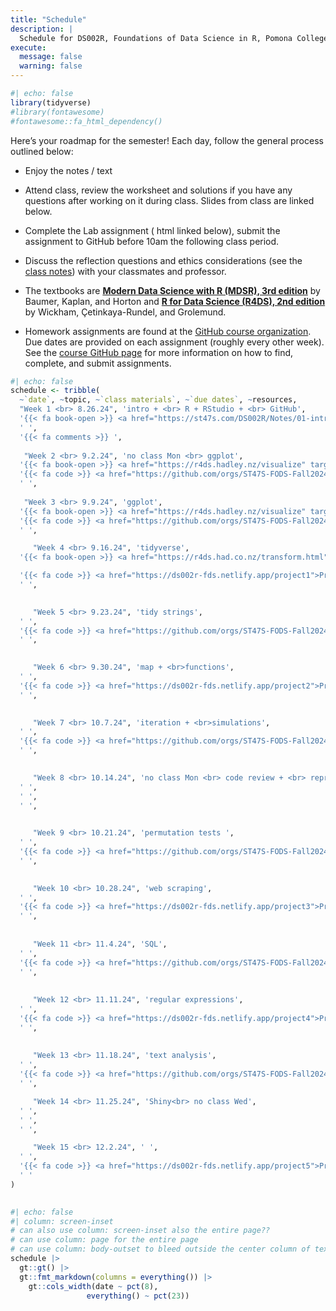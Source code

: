 ```yaml
---
title: "Schedule"
description: |
  Schedule for DS002R, Foundations of Data Science in R, Pomona College, Fall 2024
execute: 
  message: false
  warning: false
---
```


```r
#| echo: false
library(tidyverse)
#library(fontawesome)
#fontawesome::fa_html_dependency()
```

Here's your roadmap for the semester! Each day, follow the general process outlined below:

-   Enjoy the notes / text <i class="fas fa-book-open"></i>

-   Attend class, review the <i class="fas fa-pencil-alt"></i> worksheet and solutions if you have any questions after working on it during class.  <i class="fas fa-desktop"></i> Slides from class are linked below. 

-   Complete the Lab assignment (<i class="fa-solid fa-code"></i> html linked below), <i class="fa-solid fa-paper-plane"></i> submit the assignment to GitHub before 10am the following class period.

-   Discuss the reflection questions <i class="fas fa-lightbulb"></i> and ethics considerations <i class="fas fa-balance-scale"></i> (see the <i class="fas fa-book-open"></i> <a href = "https://st47s.com/SDS261/Notes/" target = "_blank">class notes</a>) with your classmates and professor.

-   The textbooks are <b> <a href = "https://mdsr-book.github.io/mdsr3e/" target = "_blank">Modern Data Science with R (MDSR), 3rd edition</a></b> by Baumer, Kaplan, and Horton and <b> <a href = "https://r4ds.hadley.nz/" target = "_blank">R for Data Science (R4DS), 2nd edition</a></b> by Wickham, Çetinkaya-Rundel, and Grolemund.

-   Homework assignments are found at the <a href = "https://github.com/orgs/ST47S-FODS-Fall2024/repositories" target = "_blank">GitHub course organization</a>.  Due dates are provided on each assignment (roughly every other week).  See the <a href = "https://ds002r-fds.netlify.app/github">course GitHub page</a> for more information on how to find, complete, and submit assignments.

<!--
In order to use the icons, you need the fontawesome extension, https://github.com/quarto-ext/fontawesome

quarto add quarto-ext/fontawesome
-->


```r
#| echo: false
schedule <- tribble(
  ~`date`, ~topic, ~`class materials`, ~`due dates`, ~resources,
  "Week 1 <br> 8.26.24", 'intro + <br> R + RStudio + <br> GitHub', 
  '{{< fa book-open >}} <a href="https://st47s.com/DS002R/Notes/01-intro.html" target = "_blank">Introduction</a> <br> {{< fa book-open >}} <a href="https://mdsr-book.github.io/mdsr2e/ch-prologue.html" target = "_blank"> MDSR Prologue</a> <br> {{< fa book-open >}} <a href = "https://www.openscapes.org/blog/2022/05/27/github-illustrated-series/" target = "_blank">Why Git? + monsters</a> <br> {{< fa desktop >}} <a href="https://ds002r-fds.netlify.app/slides/2024-08-26-intro.html" target = "_blank"> Introduction</a> <br> {{< fa pencil >}} <a href="https://ds002r-fds.netlify.app/handout/ws1_ds2_f24_DSproj.pdf" target = "_blank">WS 1 - DS project</a> <br> {{< fa pencil >}} <a href="https://ds002r-fds.netlify.app/handout/ws2_ds2_f24_R.pdf" target = "_blank">WS 2 - R syntax</a>',
  ' ',
  '{{< fa comments >}} ',
  
   "Week 2 <br> 9.2.24", 'no class Mon <br> ggplot', 
  '{{< fa book-open >}} <a href="https://r4ds.hadley.nz/visualize" target = "_blank"> R4DS Visualize</a> <br> {{< fa book-open >}} <a href="https://st47s.com/DS002R/Notes/10-grammar-graphics.html" target = "_blank">graphics</a> <br> {{< fa book-open >}} <a href="https://st47s.com/DS002R/Notes/11-ggplot.html" target = "_blank">ggplot</a> <br> {{< fa desktop >}} <a href="https://ds002r-fds.netlify.app/slides/2024-08-28-dataviz.html" target = "_blank"> Data Viz</a> <br> {{< fa pencil >}} <a href="https://ds002r-fds.netlify.app/handout/ws3_ds2_f24_tufte.pdf" target = "_blank">WS 3 - Tufte</a> ',
  '{{< fa code >}} <a href="https://github.com/orgs/ST47S-FODS-Fall2024/repositories" target = "_blank">HW 1</a> - due 9.3',
  ' ',
  
   "Week 3 <br> 9.9.24", 'ggplot', 
  '{{< fa book-open >}} <a href="https://r4ds.hadley.nz/visualize" target = "_blank"> R4DS Visualize</a> <br> {{< fa book-open >}} <a href="https://st47s.com/DS002R/Notes/10-grammar-graphics.html" target = "_blank">graphics</a> <br> {{< fa book-open >}} <a href="https://st47s.com/DS002R/Notes/11-ggplot.html" target = "_blank">ggplot</a> <br> {{< fa desktop >}} <a href="https://ds002r-fds.netlify.app/slides/2024-08-28-dataviz.html" target = "_blank"> Data Viz</a> <br> {{< fa desktop >}} <a href="https://ds002r-fds.netlify.app/slides/2024-09-11-verbs.html" target = "_blank"> Data Verbs</a> <br> {{< fa pencil >}} <a href="https://ds002r-fds.netlify.app/handout/ws4_ds2_f24_ggplot.pdf" target = "_blank">WS 4 - ggplot</a>',
  '{{< fa code >}} <a href="https://github.com/orgs/ST47S-FODS-Fall2024/repositories" target = "_blank">HW 2</a> - due 9.10 <br> Quiz 9.11',
  ' ',

     "Week 4 <br> 9.16.24", 'tidyverse', 
  '{{< fa book-open >}} <a href="https://r4ds.had.co.nz/transform.html" target = "_blank"> R4DS Transform</a> <br> {{< fa book-open >}} <a href="https://st47s.com/DS002R/Notes/07-wrangling.html" target = "_blank">wrangling</a> <br> {{< fa desktop >}} <a href="https://ds002r-fds.netlify.app/slides/2024-09-11-verbs.html" target = "_blank"> Data Verbs</a> <br> {{< fa desktop >}} <a href="https://ds002r-fds.netlify.app/slides/2024-09-18-pivotjoin.html" target = "_blank"> Pivot + Join</a> <br> {{< fa pencil >}} <a href="https://ds002r-fds.netlify.app/handout/ws5_ds2_f24_verbs.pdf" target = "_blank">WS 5 - verbs</a> <br> {{< fa pencil >}} <a href="https://ds002r-fds.netlify.app/handout/ws6_ds2_f24_join.pdf" target = "_blank">WS 6 - joining</a>',

  '{{< fa code >}} <a href="https://ds002r-fds.netlify.app/project1">Project 1</a> - due 9.18',
  ' ',

  
     "Week 5 <br> 9.23.24", 'tidy strings', 
  ' ',
  '{{< fa code >}} <a href="https://github.com/orgs/ST47S-FODS-Fall2024/repositories" target = "_blank">HW 3</a> - due 9.24 <br> Quiz 9.25',
  ' ',

  
     "Week 6 <br> 9.30.24", 'map + <br>functions', 
  ' ',
  '{{< fa code >}} <a href="https://ds002r-fds.netlify.app/project2">Project 2</a> - due 10.2',
  ' ',

  
     "Week 7 <br> 10.7.24", 'iteration + <br>simulations', 
  ' ',
  '{{< fa code >}} <a href="https://github.com/orgs/ST47S-FODS-Fall2024/repositories" target = "_blank">HW 4</a> - due 10.8 <br> Quiz 10.9',
  ' ',

  
     "Week 8 <br> 10.14.24", 'no class Mon <br> code review + <br> reprex', 
  ' ',
  ' ',
  ' ',

  
     "Week 9 <br> 10.21.24", 'permutation tests ', 
  ' ',
  '{{< fa code >}} <a href="https://github.com/orgs/ST47S-FODS-Fall2024/repositories" target = "_blank">HW 5</a> - due 10.22 <br> Quiz 10.23',
  ' ',

  
     "Week 10 <br> 10.28.24", 'web scraping', 
  ' ',
  '{{< fa code >}} <a href="https://ds002r-fds.netlify.app/project3">Project 3</a> - due 10.30',
  ' ',
  
  
     "Week 11 <br> 11.4.24", 'SQL', 
  ' ',
  '{{< fa code >}} <a href="https://github.com/orgs/ST47S-FODS-Fall2024/repositories" target = "_blank">HW 6</a> - due 11.5 <br> Quiz 11.6',
  ' ',
  
  
     "Week 12 <br> 11.11.24", 'regular expressions', 
  ' ',
  '{{< fa code >}} <a href="https://ds002r-fds.netlify.app/project4">Project 4</a> - due 11.13',
  ' ',
  
  
     "Week 13 <br> 11.18.24", 'text analysis', 
  ' ',
  '{{< fa code >}} <a href="https://github.com/orgs/ST47S-FODS-Fall2024/repositories" target = "_blank">HW 7</a> - due 11.19 <br> Quiz 11.20',
  ' ',

     "Week 14 <br> 11.25.24", 'Shiny<br> no class Wed', 
  ' ',
  ' ',
  ' ',

     "Week 15 <br> 12.2.24", ' ', 
  ' ',
  '{{< fa code >}} <a href="https://ds002r-fds.netlify.app/project5">Project 5</a> - due 12.4 <br> + presentations',
  ' '
)
  
```

```r
#| echo: false
#| column: screen-inset
# can also use column: screen-inset also the entire page??
# can use column: page for the entire page
# can use column: body-outset to bleed outside the center column of text
schedule |> 
  gt::gt() |> 
  gt::fmt_markdown(columns = everything()) |> 
    gt::cols_width(date ~ pct(8),
                 everything() ~ pct(23))
```





